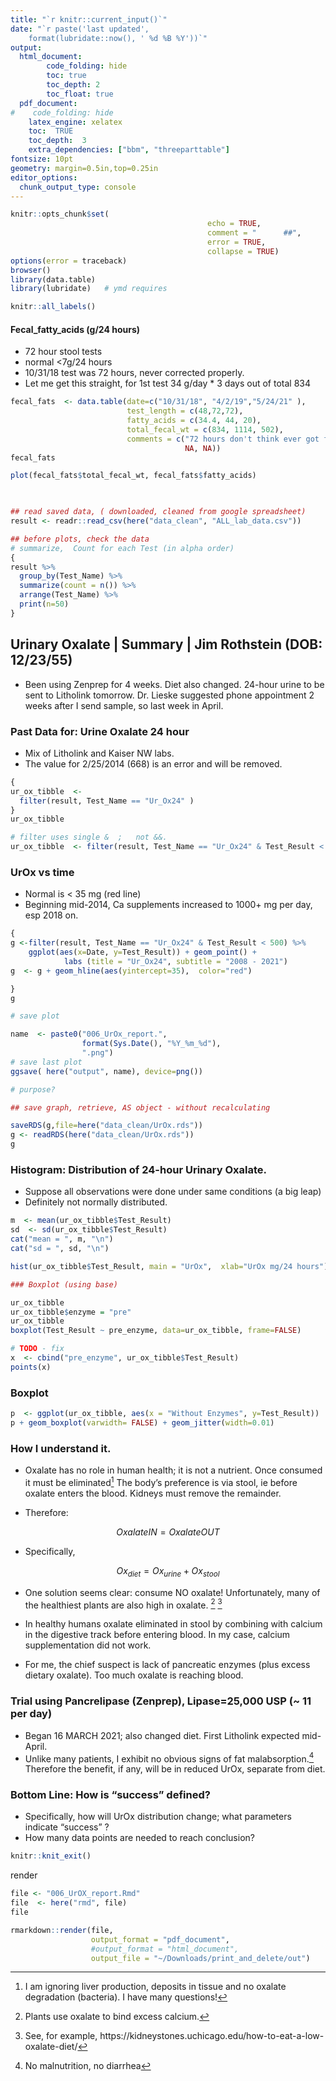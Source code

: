 ```yaml
---
title: "`r knitr::current_input()`"
date: "`r paste('last updated', 
    format(lubridate::now(), ' %d %B %Y'))`"
output:   
  html_document:  
        code_folding: hide
        toc: true 
        toc_depth: 2
        toc_float: true
  pdf_document:
#    code_folding: hide
    latex_engine: xelatex
    toc:  TRUE
    toc_depth:  3
    extra_dependencies: ["bbm", "threeparttable"]  
fontsize: 10pt
geometry: margin=0.5in,top=0.25in
editor_options: 
  chunk_output_type: console
---
```



```r
knitr::opts_chunk$set(
											echo = TRUE,  
											comment = "      ##",  
											error = TRUE, 
											collapse = TRUE)
options(error = traceback)
browser()
library(data.table)
library(lubridate)   # ymd requires

knitr::all_labels()
```

####  Fecal_fatty_acids (g/24 hours)
  *  72 hour stool tests
  *  normal <7g/24 hours
  *  10/31/18 test was 72 hours, never corrected properly.
  *  Let me get this straight,  for 1st test 34 g/day * 3 days out of total 834 

```r

fecal_fats  <- data.table(date=c("10/31/18", "4/2/19","5/24/21" ),
                          test_length = c(48,72,72),
                          fatty_acids = c(34.4, 44, 20),
                          total_fecal_wt = c(834, 1114, 502),
                          comments = c("72 hours don't think ever got fixed",
                                       NA, NA))
fecal_fats

plot(fecal_fats$total_fecal_wt, fecal_fats$fatty_acids)

    
```



```r
## read saved data, ( downloaded, cleaned from google spreadsheet)
result <- readr::read_csv(here("data_clean", "ALL_lab_data.csv"))
```

```r
## before plots, check the data
# summarize,  Count for each Test (in alpha order)
{
result %>% 
  group_by(Test_Name) %>% 
  summarize(count = n()) %>% 
  arrange(Test_Name) %>% 
  print(n=50)
}

```
##  Urinary Oxalate | Summary | Jim Rothstein (DOB: 12/23/55)

  *  Been using Zenprep for 4 weeks. Diet also changed.   24-hour urine to be
    sent to Litholink tomorrow.   Dr. Lieske suggested phone appointment 2
    weeks after I send sample, so last week in April.


### Past Data for:   Urine Oxalate 24 hour  

  *  Mix of Litholink and Kaiser NW  labs.    
  *  The value for 2/25/2014 (668) is an error and will be removed.
```r
{
ur_ox_tibble  <- 
  filter(result, Test_Name == "Ur_Ox24" )
}
ur_ox_tibble
```

```r

# filter uses single &  ;   not &&. 
ur_ox_tibble  <- filter(result, Test_Name == "Ur_Ox24" & Test_Result < 500)

```


### UrOx vs time  
  *  Normal is < 35 mg (red line)
  *  Beginning mid-2014, Ca supplements increased to 1000+ mg per day, esp 2018
    on.

```r

{
g <-filter(result, Test_Name == "Ur_Ox24" & Test_Result < 500) %>% 
    ggplot(aes(x=Date, y=Test_Result)) + geom_point() +
    		labs (title = "Ur_Ox24", subtitle = "2008 - 2021") 
g  <- g + geom_hline(aes(yintercept=35),  color="red")

}
g 
```
 
```r
# save plot

name  <- paste0("006_UrOx_report.",
                format(Sys.Date(), "%Y_%m_%d"),
                ".png")
# save last plot
ggsave( here("output", name), device=png())

```

```r
# purpose?

## save graph, retrieve, AS object - without recalculating

saveRDS(g,file=here("data_clean/UrOx.rds"))
g <- readRDS(here("data_clean/UrOx.rds"))
g
```

### Histogram:  Distribution of 24-hour Urinary Oxalate.
  *  Suppose all observations were done under same conditions (a big leap)
  *  Definitely not normally distributed.

```r
m  <- mean(ur_ox_tibble$Test_Result)
sd  <- sd(ur_ox_tibble$Test_Result)
cat("mean = ", m, "\n")
cat("sd = ", sd, "\n")

hist(ur_ox_tibble$Test_Result, main = "UrOx",  xlab="UrOx mg/24 hours")
```

```r
### Boxplot (using base)

ur_ox_tibble
ur_ox_tibble$enzyme = "pre"
ur_ox_tibble
boxplot(Test_Result ~ pre_enzyme, data=ur_ox_tibble, frame=FALSE)

# TODO - fix
x  <- cbind("pre_enzyme", ur_ox_tibble$Test_Result)
points(x)

```


### Boxplot
```r

p  <- ggplot(ur_ox_tibble, aes(x = "Without Enzymes", y=Test_Result))
p + geom_boxplot(varwidth= FALSE) + geom_jitter(width=0.01)

```

###  How I understand it.
  *   Oxalate has no role in human health; it is not a nutrient. Once
    consumed it must be eliminated[^1] The body's preference is via stool, ie
    before oxalate enters the blood.   Kidneys must remove the remainder.

[^1]:  I am ignoring liver production, deposits in tissue and no oxalate
    degradation (bacteria).  I have many questions!

  *  Therefore:

$$ Oxalate IN     = Oxalate OUT $$

  *  Specifically, 
  
$$Ox_{diet} = Ox_{urine} + Ox_{stool}$$

  *   One solution seems clear:   consume NO oxalate!   Unfortunately, many of
    the healthiest plants are also high in oxalate. [^2] [^3]

[^2]:   Plants  use oxalate to bind excess calcium.

[^3]: See, for example,  https://kidneystones.uchicago.edu/how-to-eat-a-low-oxalate-diet/

  *  In healthy humans oxalate eliminated in stool by combining with calcium in
    the digestive track before entering blood.  In my case, calcium
    supplementation did not work.  

  *   For me, the chief suspect is lack of pancreatic enzymes (plus excess
    dietary oxalate).  Too much oxalate is reaching blood.


### Trial using Pancrelipase (Zenprep), Lipase=25,000 USP (~ 11 per day)

  *  Began 16 MARCH 2021; also changed diet.  First Litholink expected
    mid-April.
  *  Unlike many patients, I exhibit no obvious signs of fat malabsorption.[^4]
    Therefore the benefit, if any, will be in reduced UrOx, separate from diet.

[^4]: No malnutrition, no diarrhea 

### Bottom Line:  How is "success" defined?   

  *  Specifically, how will UrOx distribution change; 
what parameters indicate "success" ?
  *  How many data points are needed to reach conclusion?



```r
knitr::knit_exit()
```

render
```r
file <- "006_UrOX_report.Rmd"
file  <- here("rmd", file)
file

rmarkdown::render(file,
                  output_format = "pdf_document",
                  #output_format = "html_document",
                  output_file = "~/Downloads/print_and_delete/out")
```
